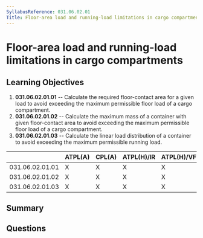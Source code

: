 ```yaml
---
SyllabusReference: 031.06.02.01
Title: Floor-area load and running-load limitations in cargo compartments
---
```


# Floor-area load and running-load limitations in cargo compartments

## Learning Objectives

1. **031.06.02.01.01** -- Calculate the required floor-contact area for a given
   load to avoid exceeding the maximum permissible floor load of a cargo
   compartment.
2. **031.06.02.01.02** -- Calculate the maximum mass of a container with given
   floor-contact area to avoid exceeding the maximum permissible floor load of a
   cargo compartment.
3. **031.06.02.01.03** -- Calculate the linear load distribution of a container to
   avoid exceeding the maximum permissible running load.

|                 | ATPL(A) | CPL(A) | ATPL(H)/IR | ATPL(H)/VFR | CPL(H) | IR  | CBIR(A) |
| --------------- | ------- | ------ | ---------- | ----------- | ------ | --- | ------- |
| 031.06.02.01.01 | X       | X      | X          | X           | X      |     |         |
| 031.06.02.01.02 | X       | X      | X          | X           | X      |     |         |
| 031.06.02.01.03 | X       | X      | X          | X           | X      |     |         |

## Summary

## Questions
